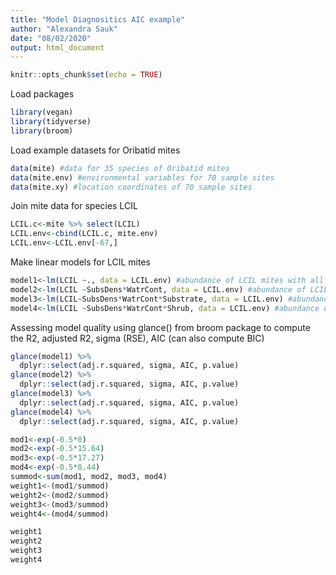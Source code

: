 ```yaml
---
title: "Model Diagnositics AIC example"
author: "Alexandra Sauk"
date: "08/02/2020"
output: html_document
---
```


```r
knitr::opts_chunk$set(echo = TRUE)
```

Load packages
```r
library(vegan)
library(tidyverse)
library(broom)
```

Load example datasets for Oribatid mites
```r
data(mite) #data for 35 species of Oribatid mites
data(mite.env) #environmental variables for 70 sample sites
data(mite.xy) #location coordinates of 70 sample sites

```

Join mite data for species LCIL

```r
LCIL.c<-mite %>% select(LCIL)
LCIL.env<-cbind(LCIL.c, mite.env)
LCIL.env<-LCIL.env[-67,]

```

Make linear models for LCIL mites
```r
model1<-lm(LCIL ~., data = LCIL.env) #abundance of LCIL mites with all predictors
model2<-lm(LCIL ~SubsDens*WatrCont, data = LCIL.env) #abundance of LCIL mites with substrate density and water content as predictors
model3<-lm(LCIL~SubsDens*WatrCont*Substrate, data = LCIL.env) #abundance of LCIL mites with substrate density, water content, and substrate type as predictors
model4<-lm(LCIL ~SubsDens*WatrCont*Shrub, data = LCIL.env) #abundance of LCIL mites with with substrate density, water content, and shrub presence/absence as predictors


```

Assessing model quality using glance() from broom package to compute the R2, adjusted R2, sigma (RSE), AIC (can also compute BIC)

```r
glance(model1) %>%
  dplyr::select(adj.r.squared, sigma, AIC, p.value)
glance(model2) %>%
  dplyr::select(adj.r.squared, sigma, AIC, p.value)
glance(model3) %>%
  dplyr::select(adj.r.squared, sigma, AIC, p.value)
glance(model4) %>%
  dplyr::select(adj.r.squared, sigma, AIC, p.value)
```

```r
mod1<-exp(-0.5*0)
mod2<-exp(-0.5*15.64)
mod3<-exp(-0.5*17.27)
mod4<-exp(-0.5*8.44)
summod<-sum(mod1, mod2, mod3, mod4)
weight1<-(mod1/summod)
weight2<-(mod2/summod)
weight3<-(mod3/summod)
weight4<-(mod4/summod)

weight1
weight2
weight3
weight4
```
